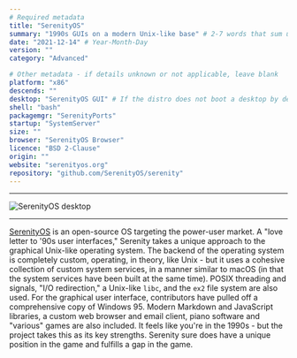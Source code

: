 ```yaml
---
# Required metadata
title: "SerenityOS"
summary: "1990s GUIs on a modern Unix-like base" # 2-7 words that sum up the distribution
date: "2021-12-14" # Year-Month-Day
version: ""
category: "Advanced"

# Other metadata - if details unknown or not applicable, leave blank
platform: "x86"
descends: ""
desktop: "SerenityOS GUI" # If the distro does not boot a desktop by default, or doesn't ship one, leave 'desktop' blank
shell: "bash"
packagemgr: "SerenityPorts"
startup: "SystemServer"
size: ""
browser: "SerenityOS Browser"
licence: "BSD 2-Clause"
origin: ""
website: "serenityos.org"
repository: "github.com/SerenityOS/serenity"
---
```


---

<Image
  src="/images/serenity.png"
  alt="SerenityOS desktop"
  width={250}
  height={400}
/>

---

[SerenityOS](https://serenityos.org) is an open-source OS targeting the power-user market. A "love letter to '90s user interfaces," Serenity takes a unique approach to the graphical Unix-like operating system. The backend of the operating system is completely custom, operating, in theory, like Unix - but it uses a cohesive collection of custom system services, in a manner similar to macOS (in that the system services have been built at the same time). POSIX threading and signals, "I/O redirection," a Unix-like `libc`, and the `ex2` file system are also used. For the graphical user interface, contributors have pulled off a comprehensive copy of Windows 95. Modern Markdown and JavaScript libraries, a custom web browser and email client, piano software and "various" games are also included. It feels like you're in the 1990s - but the project takes this as its key strengths. Serenity sure does have a unique position in the game and fulfills a gap in the game.
